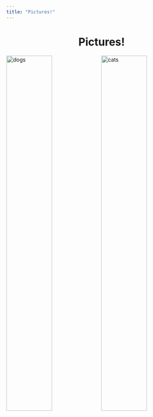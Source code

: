 ```yaml
---
title: "Pictures!"
---
```

<center><h1>Pictures!</h1></center>

![dogs](./images/hs_and_bora.jpg){width="49%"}
![cats](./images/normandnova.jpg){width="49%"}

